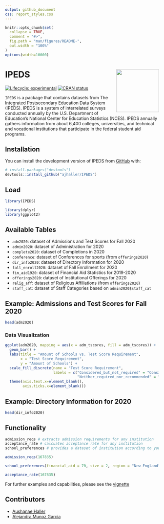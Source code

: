 ```yaml
---
output: github_document
css: report_styles.css
---
```


<!-- README.md is generated from README.Rmd. Please edit that file -->

```r
knitr::opts_chunk$set(
  collapse = TRUE,
  comment = "#>",
  fig.path = "man/figures/README-",
  out.width = "100%"
)
options(width=10000)
```

# IPEDS <img src="data-raw/Sticker/hex_IPEDS.png" align="right" height=140/>

<!-- badges: start -->
[![Lifecycle: experimental](https://img.shields.io/badge/lifecycle-experimental-orange.svg)](https://lifecycle.r-lib.org/articles/stages.html#experimental)
[![CRAN status](https://www.r-pkg.org/badges/version/IPEDS)](https://CRAN.R-project.org/package=IPEDS)
<!-- badges: end -->

`IPEDS` is a package that contains datasets from The Integrated Postsecondary Education Data System (IPEDS). IPEDS is a system of interrelated surveys conducted annually by the U.S. Department of Education's National Center for Education Statistics (NCES). IPEDS annually gathers information from about 6,400 colleges, universities, and technical and vocational institutions that participate in the federal student aid programs.

## Installation

You can install the development version of IPEDS from [GitHub](https://github.com/) with:

``` r
# install.packages("devtools")
devtools::install_github("ajhaller/IPEDS")
```

## Load

```r
library(IPEDS)
```

```r
library(dplyr)
library(ggplot2)
```

## Available Tables

-   `adm2020`: dataset of Admissions and Test Scores for Fall 2020
-   `admin2020`: dataset of Administration for 2020
-   `complete2020`: dataset of Completions in 2020
-   `conference`: dataset of Conferences for sports (from `offerings2020`)
-   `dir_info2020`: dataset of Directory Information for 2020
-   `fall_enroll2020`: dataset of Fall Enrollment for 2020
-   `fin_aid1920`: dataset of Financial Aid Statistics for 2019-2020
-   `offerings2020`: dataset of Institutional Offerings for 2020
-   `relig_aff`: dataset of Religious Affiliations (from `offerings2020`)
-   `staff_cat`: dataset of Staff Categories based on `admin2020$staff_cat`

## Example: Admissions and Test Scores for Fall 2020

```r
head(adm2020)
```

### Data Visualization

```r
ggplot(adm2020, mapping = aes(x = adm_tscores, fill = adm_tscores)) +
  geom_bar() +
  labs(title = "Amount of Schools vs. Test Score Requirement",
       x = "Test Score Requirement",
       y = "Amount of Schools") +
  scale_fill_discrete(name = "Test Score Requirement",
                      labels = c("Considered_but_not_required" = "Considered but not Required",
                                 "Neither_required_nor_recommended" = "Neither Required nor Recommended")) +
  theme(axis.text.x=element_blank(),
        axis.ticks.x=element_blank())
```

## Example: Directory Information for 2020

```r
head(dir_info2020) 
```

## Functionality

```r
admission_reqs # extracts admission requirements for any institution
acceptance_rate # calcuates acceptance rate for any institution
school_preferences # provides a dataset of institution according to your preferences
```

```r
admission_reqs(167835)
```

```r
school_preferences(financial_aid = 70, size = 2, region = "New England", diversity_staff = 27)
```

```r
acceptance_rate(167835)
```


For further examples and capabilities, please see the [vignette](https://github.com/ajhaller/IPEDS/blob/main/vignettes/IPEDS-vignette.Rmd)

## Contributors

- [Aushanae Haller](https://github.com/ajhaller)
- [Alejandra Munoz Garcia](https://github.com/alejanmg)
